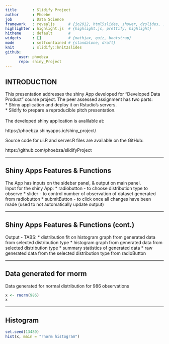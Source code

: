 ```yaml
---
title       : Slidify Project
author      : Phoebe  
job         : Data Science
framework   : revealjs      # {io2012, html5slides, shower, dzslides, ...}
highlighter : highlight.js  # {highlight.js, prettify, highlight}
hitheme     : default       # 
widgets     : []            # {mathjax, quiz, bootstrap}
mode        : selfcontained # {standalone, draft}
knit        : slidify::knit2slides
github:
      user: phoebza
      repo: shiny_Project
---
```


## INTRODUCTION

This presentation addresses the shiny App developed for "Developed Data Product" course project. The peer assessed assignment has two parts:  
* Shiny application and deploy it on Rstudio's servers.  
* Slidify to prepare a reproducible pitch presentation.  
  <br/>
The developed shiny application is avalilable at:

https://phoebza.shinyapps.io/shiny_project/

Source code for ui.R and server.R files are available on the GitHub:

https://github.com/phoebza/slidifyProject

---


## Shiny Apps Features & Functions

The App has inputs on the sidebar panel, & output on main panel.<br/>
Input for the shiny App:
* radiobutton - to choose distribution type to observe
* slider - to control number of observation of dataset generated from radiobutton
* submitButton - to click once all changes have been made (used to not automatically update output)

---


## Shiny Apps Features & Functions (cont.)

Output - TABS:
* distribution fit on histogram graph from generated data from selected distribution type
* histogram graph from generated data from selected distribution type
* summary statistics of generated data
* raw generated data from the selected distribution type from radioButton

--- 

## Data generated for rnorm 

Data generated for normal distribution for 986 observations

```r
x <- rnorm(986)
x
```

---

## Histogram
 

```r
set.seed(13489)
hist(x, main = "rnorm histogram")
```
